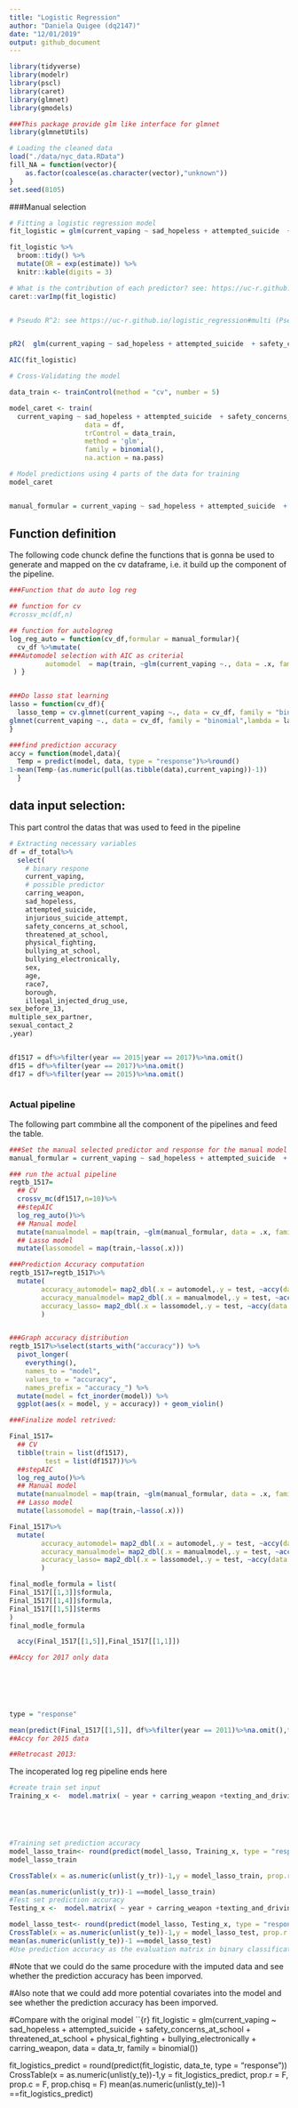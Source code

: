```yaml
---
title: "Logistic Regression"
author: "Daniela Quigee (dq2147)"
date: "12/01/2019"
output: github_document
---
```


```r
library(tidyverse)
library(modelr)
library(pscl)
library(caret)
library(glmnet)
library(gmodels)

###This package provide glm like interface for glmnet
library(glmnetUtils)
```

```r
# Loading the cleaned data
load("./data/nyc_data.RData")
fill_NA = function(vector){
    as.factor(coalesce(as.character(vector),"unknown"))
}
set.seed(8105)
```
###Manual selection


```r
# Fitting a logistic regression model
fit_logistic = glm(current_vaping ~ sad_hopeless + attempted_suicide  + safety_concerns_at_school + threatened_at_school + physical_fighting + bullying_electronically + carring_weapon  , data = df, family = binomial())

fit_logistic %>% 
  broom::tidy() %>% 
  mutate(OR = exp(estimate)) %>%
  knitr::kable(digits = 3)

# What is the contribution of each predictor? see: https://uc-r.github.io/logistic_regression#multi
caret::varImp(fit_logistic)


# Pseudo R^2: see https://uc-r.github.io/logistic_regression#multi (Pseudo R^2 about 0.40 considered good)


pR2(  glm(current_vaping ~ sad_hopeless + attempted_suicide  + safety_concerns_at_school + threatened_at_school + physical_fighting + bullying_electronically + carring_weapon  , data = df17, family = binomial())  )["McFadden"]

AIC(fit_logistic)

# Cross-Validating the model

data_train <- trainControl(method = "cv", number = 5)

model_caret <- train(
  current_vaping ~ sad_hopeless + attempted_suicide  + safety_concerns_at_school + threatened_at_school + physical_fighting + bullying_electronically + carring_weapon,
                   data = df,
                   trControl = data_train,
                   method = 'glm',
                   family = binomial(),
                   na.action = na.pass)

# Model predictions using 4 parts of the data for training 
model_caret


manual_formular = current_vaping ~ sad_hopeless + attempted_suicide  + safety_concerns_at_school + threatened_at_school + physical_fighting + bullying_electronically + carring_weapon + year
```


## Function definition
The following code chunck define the functions that is gonna be used to generate and mapped on the cv dataframe, i.e. it build up the component of the pipeline.

```r

###Function that do auto log reg

## function for cv
#crossv_mc(df,n)

## function for autologreg
log_reg_auto = function(cv_df,formular = manual_formular){
  cv_df %>%mutate(
###Automodel selection with AIC as criterial
         automodel  = map(train, ~glm(current_vaping ~., data = .x, family = binomial(),na.action = na.exclude)%>%MASS::stepAIC(trace = FALSE))
 ) }


###Do lasso stat learning
lasso = function(cv_df){
  lasso_temp = cv.glmnet(current_vaping ~., data = cv_df, family = "binomial")
glmnet(current_vaping ~., data = cv_df, family = "binomial",lambda = lasso_temp$lambda.min)
}

###find prediction accuracy
accy = function(model,data){
  Temp = predict(model, data, type = "response")%>%round()
1-mean(Temp-(as.numeric(pull(as.tibble(data),current_vaping))-1))
  }
```


## data input selection:
This part control the datas that was used to feed in the pipeline


```r
# Extracting necessary variables
df = df_total%>%
  select(
    # binary respone
    current_vaping,
    # possible predictor
    carring_weapon,
    sad_hopeless,
    attempted_suicide,
    injurious_suicide_attempt,
    safety_concerns_at_school,
    threatened_at_school,
    physical_fighting,
    bullying_at_school,
    bullying_electronically,
    sex,
    age,
    race7,
    borough,
    illegal_injected_drug_use,
sex_before_13,
multiple_sex_partner,
sexual_contact_2
,year)


df1517 = df%>%filter(year == 2015|year == 2017)%>%na.omit()
df15 = df%>%filter(year == 2017)%>%na.omit()
df17 = df%>%filter(year == 2015)%>%na.omit()



```

### Actual pipeline
The following part commbine all the component of the pipelines and feed the table.


```r
###Set the manual selected predictor and response for the manual model
manual_formular = current_vaping ~ sad_hopeless + attempted_suicide  + safety_concerns_at_school + threatened_at_school + physical_fighting + bullying_electronically + carring_weapon + year

### run the actual pipeline
regtb_1517=
  ## CV 
  crossv_mc(df1517,n=10)%>%
  ##stepAIC
  log_reg_auto()%>%
  ## Manual model
  mutate(manualmodel = map(train, ~glm(manual_formular, data = .x, family = binomial,na.action = na.exclude)))%>%
  ## Lasso model
  mutate(lassomodel = map(train,~lasso(.x)))

###Prediction Accuracy computation
regtb_1517=regtb_1517%>%
  mutate(
        accuracy_automodel= map2_dbl(.x = automodel,.y = test, ~accy(data =.y,model =.x)),
        accuracy_manualmodel= map2_dbl(.x = manualmodel,.y = test, ~accy(data =.y,model =.x)),
        accuracy_lasso= map2_dbl(.x = lassomodel,.y = test, ~accy(data =.y,model =.x))
        )


###Graph accuracy distribution
regtb_1517%>%select(starts_with("accuracy")) %>% 
  pivot_longer(
    everything(),
    names_to = "model", 
    values_to = "accuracy",
    names_prefix = "accuracy_") %>% 
  mutate(model = fct_inorder(model)) %>% 
  ggplot(aes(x = model, y = accuracy)) + geom_violin()
```


```r
###Finalize model retrived:

Final_1517=
  ## CV 
  tibble(train = list(df1517),
         test = list(df1517))%>%
  ##stepAIC
  log_reg_auto()%>%
  ## Manual model
  mutate(manualmodel = map(train, ~glm(manual_formular, data = .x, family = binomial,na.action = na.exclude)))%>%
  ## Lasso model
  mutate(lassomodel = map(train,~lasso(.x)))

Final_1517%>%
  mutate(
        accuracy_automodel= map2_dbl(.x = automodel,.y = test, ~accy(data =.y,model =.x)),
        accuracy_manualmodel= map2_dbl(.x = manualmodel,.y = test, ~accy(data =.y,model =.x)),
        accuracy_lasso= map2_dbl(.x = lassomodel,.y = test, ~accy(data =.y,model =.x))
        )

final_modle_formula = list(
Final_1517[[1,3]]$formula,
Final_1517[[1,4]]$formula,
Final_1517[[1,5]]$terms
)
final_modle_formula

  accy(Final_1517[[1,5]],Final_1517[[1,1]])
```



```r
##Accy for 2017 only data


  
  
             

type = "response"

mean(predict(Final_1517[[1,5]], df%>%filter(year == 2011)%>%na.omit(),type = "response"))
##Accy for 2015 data

##Retrocast 2013:

```




####################################################################################################################
The incoperated log reg pipeline ends here
























```r



#create train set input
Training_x <-  model.matrix( ~ year + carring_weapon +texting_and_driving +carring_weapon+sad_hopeless+attempted_suicide+injurious_suicide_attempt+ safety_concerns_at_school+threatened_at_school+physical_fighting+bullying_at_school+bullying_electronically+sex+age+race7+borough -1, data_tr)





#Training set prediction accuracy
model_lasso_train<- round(predict(model_lasso, Training_x, type = "response"))
model_lasso_train

CrossTable(x = as.numeric(unlist(y_tr))-1,y = model_lasso_train, prop.r = F, prop.c = F, prop.chisq = F)

mean(as.numeric(unlist(y_tr))-1 ==model_lasso_train)
#Test set prediction accuracy
Testing_x <-  model.matrix( ~ year + carring_weapon +texting_and_driving +carring_weapon+sad_hopeless+attempted_suicide+injurious_suicide_attempt+ safety_concerns_at_school+threatened_at_school+physical_fighting+bullying_at_school+bullying_electronically+sex+age+race7+borough -1, data_te)

model_lasso_test<- round(predict(model_lasso, Testing_x, type = "response"))
CrossTable(x = as.numeric(unlist(y_te))-1,y = model_lasso_test, prop.r = F, prop.c = F, prop.chisq = F)
mean(as.numeric(unlist(y_te))-1 ==model_lasso_test)
#Use prediction accuracy as the evaluation matrix in binary classification task, train set prediction accuracy  0.7879127 and test set prediction accuracy 0.7785235. SInce the training set and test set accuracy are pretty close, there is no overfitting.

```
#Note that we could do the same procedure with the imputed data and see whether the prediction accuracy has been imporved.

#Also note that we could add more potential covariates into the model and see whether the prediction accuracy has been imporved.

#Compare with the original model
``{r}
fit_logistic = glm(current_vaping ~ sad_hopeless + attempted_suicide  + safety_concerns_at_school + threatened_at_school + physical_fighting + bullying_electronically + carring_weapon, data = data_tr, family = binomial())

fit_logistics_predict = round(predict(fit_logistic, data_te, type = "response"))
CrossTable(x = as.numeric(unlist(y_te))-1,y = fit_logistics_predict, prop.r = F, prop.c = F, prop.chisq = F)
mean(as.numeric(unlist(y_te))-1 ==fit_logistics_predict)
```
```



